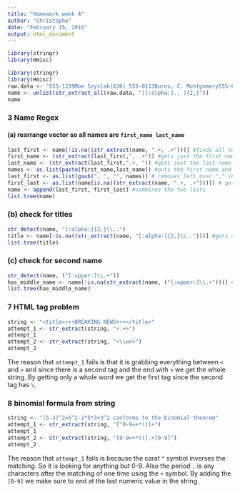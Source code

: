 ```yaml
---
title: "Homework week 4"
author: "Christophe"
date: "February 15, 2016"
output: html_document
---
```

```r
library(stringr)
library(Hmisc)
```

```r
library(stringr)
library(Hmisc)
raw.data <- "555-1239Moe Szyslak(636) 555-0113Burns, C. Montgomery555-6542Rev. Timothy Lovejoy555 8904Ned Flanders636-555-3226Simpson, Homer5543642Dr. Julius Hibbert"
name <- unlist(str_extract_all(raw.data, "[[:alpha:]., ]{2,}"))
name
```

### 3 Name Regex

#### (a) rearrange vector  so all names are `first_name last_name`

```r
last_first <- name[!is.na((str_extract(name, ".+, .+")))] #finds all names in "ln, fn"" format 
first_name <- (str_extract(last_first,", .+")) #gets just the first name from "ln, fn" format 
last_name <- (str_extract(last_first,".+, ")) #gets just the last name from "ln, fn" format 
names <- as.list(paste(first_name,last_name)) #puts the first name and last name together
last_first <- as.list(gsub(", ", "", names)) # removes left over "," in the names
first_last <- as.list(name[is.na((str_extract(name, ".+, .+")))]) # gets all names in "fn ln" format
name <- append(last_first, first_last) #combines the two lists
list.tree(name)
```

### (b)  check for titles 

```r
str_detect(name, "[:alpha:]{2,}\\..")
title <- name[!is.na((str_extract(name, "[:alpha:]{2,}\\..")))] #gets all names that have more than 2 letters before period 
list.tree(title)
```

### (c) check for second name

```r
str_detect(name, ("[:upper:]\\.+"))
has_middle_name <- name[!is.na(str_extract(name, ("[:upper:]\\.+")))] # gets names with one capital letter before next name part
list.tree(has_middle_name)
```

### 7 HTML tag problem

```r
string <- "<title>+++BREAKING NEWS+++</title>"
attempt_1 <- str_extract(string, "<.+>") 
attempt_1
attempt_2 <- str_extract(string, "<\\w+>")
attempt_2
```

The reason that `attempt_1` fails is that it is grabbing everything between `<` and `>`  and since there is a second tag and the end with `>` we get the whole string. By getting only a whole word we get the first tag since the second tag has `\`. 


### 8 binomial formula from string

```r
string <- "(5-3)^2=5^2-2*5*3+3^2 conforms to the binomial theorem"
attempt_1 <- str_extract(string, "[^0-9=+*()]+")
attempt_1
attempt_2 <- str_extract(string, "[0-9=+*()].+[0-9]")
attempt_2
```

The reason that `attempt_1` fails is because the carat `^` symbol inverses the matching. So it is looking for anything but 0-9. Also the period `.` is any characters after the matching of one time using the `+` symbol. By adding the `[0-9]` we make sure to end at the last numeric value in the string.  
